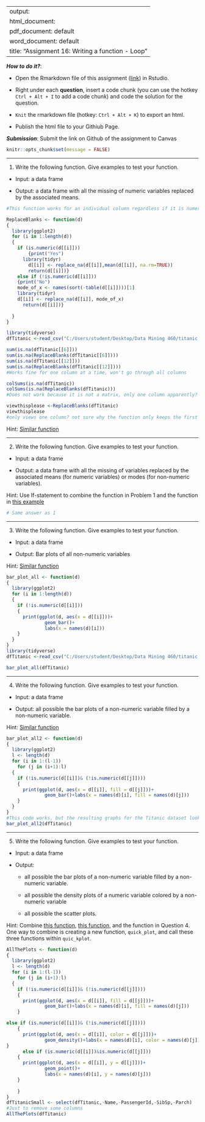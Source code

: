 
---
output: 
  html_document:
  pdf_document: default
  word_document: default
title: "Assignment 16: Writing a function - Loop"
---

***How to do it?***: 

- Open the Rmarkdown file of this assignment ([link](fa2021_assignment16.Rmd)) in Rstudio. 

- Right under each **question**, insert  a code chunk (you can use the hotkey `Ctrl + Alt + I` to add a code chunk) and code the solution for the question. 

- `Knit` the rmarkdown file (hotkey: `Ctrl + Alt + K`) to export an html.  

-  Publish the html file to your Githiub Page. 

***Submission***: Submit the link on Github of the assignment to Canvas

```r
knitr::opts_chunk$set(message = FALSE)
```

-------

1. Write the following function. Give examples to test your function.

- Input: a data frame

- Output: a data frame with all the missing of numeric variables replaced by the associated means.

```r
#This function works for an individual column regardless if it is numeric or categorical, but I could not correctly solve the loop portion

ReplaceBlanks <- function(d)
{
  library(ggplot2)
  for (i in 1:length(d))
  {
    if (is.numeric(d[[i]]))
        {print("Yes")
      library(tidyr)
        d[[i]] <- replace_na(d[[i]],mean(d[[i]], na.rm=TRUE))
        return(d[[i]])}
    else if (!is.numeric(d[[i]]))
    {print("No")
    mode_of_x <- names(sort(-table(d[[i]])))[1]
    library(tidyr)
    d[[i]] <- replace_na(d[[i]], mode_of_x) 
      return(d[[i]])}
    
  }
}

library(tidyverse)
dfTitanic <-read_csv("C:/Users/student/Desktop/Data Mining 460/titanic.csv")

sum(is.na(dfTitanic[[6]]))
sum(is.na(ReplaceBlanks(dfTitanic[[6]])))
sum(is.na(dfTitanic[[12]]))
sum(is.na(ReplaceBlanks(dfTitanic[[12]])))
#Works fine for one column at a time, won't go through all columns

colSums(is.na(dfTitanic))
colSums(is.na(ReplaceBlanks(dfTitanic)))
#Does not work because it is not a matrix, only one column apparently?

viewthisplease <-ReplaceBlanks(dfTitanic)
viewthisplease
#only views one column? not sure why the function only keeps the first column

```

Hint: [Similar function](https://bryantstats.github.io/math421/gganimate/18_writing_functions_fa21.html#28)

-------

2. Write the following function. Give examples to test your function.

- Input: a data frame

- Output: a data frame with all the missing of variables replaced by the associated means (for numeric variables) or modes (for non-numeric variables).

Hint: Use If-statement to combine the function in Problem 1 and the function in [this example](https://bryantstats.github.io/math421/gganimate/18_writing_functions_fa21.html#28)


```r
# Same answer as 1
```

-------

3. Write the following function. Give examples to test your function.

- Input: a data frame

- Output: Bar plots of all non-numeric variables

Hint: [Similar function](https://bryantstats.github.io/math421/gganimate/18_writing_functions_fa21.html#33)

```r
bar_plot_all <- function(d)
{
  library(ggplot2)
  for (i in 1:length(d))
  {
    if (!is.numeric(d[[i]]))
    {
      print(ggplot(d, aes(x = d[[i]]))+ 
              geom_bar()+
              labs(x = names(d)[i]))
    }
  }
}
library(tidyverse)
dfTitanic <-read_csv("C:/Users/student/Desktop/Data Mining 460/titanic.csv")

bar_plot_all(dfTitanic)
```



-------

4. Write the following function. Give examples to test your function.

- Input: a data frame

- Output: all possible the bar plots of a non-numeric variable filled by a non-numeric variable.

Hint: [Similar function](https://bryantstats.github.io/math421/gganimate/18_writing_functions_fa21.html#40)

```r
bar_plot_all2 <- function(d)
{
  library(ggplot2)
  l <- length(d)
  for (i in 1:(l-1))
    for (j in (i+1):l)
  {
    if (!is.numeric(d[[i]])& (!is.numeric(d[[j]])))
    {
      print(ggplot(d, aes(x = d[[i]], fill = d[[j]]))+ 
              geom_bar()+labs(x = names(d)[i], fill = names(d)[j]))
    }
  }
}
#This code works, but the resulting graphs for the Titanic dataset look ridiculous because there are many different categories that have very few values (like Name, Cabin, etc)
bar_plot_all2(dfTitanic)
```


-------

5. Write the following function. Give examples to test your function.

- Input: a data frame

- Output: 

  - all possible the bar plots of a non-numeric variable filled by a non-numeric variable.
  
  - all possible the density plots of a numeric variable colored by a non-numeric variable
  
  - all possible the scatter plots.

Hint: Combine [this function](https://bryantstats.github.io/math421/gganimate/18_writing_functions_fa21.html#37), [this function](https://bryantstats.github.io/math421/gganimate/18_writing_functions_fa21.html#40), and the function in Question 4. One way to combine is creating a new function, `quick_plot`, and call these three functions within `quic_kplot`. 

```r
AllThePlots <- function(d)
{
  library(ggplot2)
  l <- length(d)
  for (i in 1:(l-1))
    for (j in (i+1):l)
  {
    if (!is.numeric(d[[i]])& (!is.numeric(d[[j]])))
    {
      print(ggplot(d, aes(x = d[[i]], fill = d[[j]]))+ 
              geom_bar()+labs(x = names(d)[i], fill = names(d)[j]))
    }

else if (is.numeric(d[[i]])& (!is.numeric(d[[j]])))
    {
      print(ggplot(d, aes(x = d[[i]], color = d[[j]]))+ 
              geom_density()+labs(x = names(d)[i], color = names(d)[j]))
}
      else if (is.numeric(d[[i]])&is.numeric(d[[j]]))
    {
      print(ggplot(d, aes(x = d[[i]], y = d[[j]]))+ 
              geom_point()+
              labs(x = names(d)[i], y = names(d)[j]))
    }
      
    }
}
dfTitanicSmall <- select(dfTitanic,-Name,-PassengerId,-SibSp,-Parch)
#Just to remove some columns
AllThePlots(dfTitanic)
```

